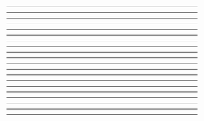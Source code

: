 
<FullScreenVideo name="still-war" />

---

<Layout video="still-war">
  <Container>
    <Appear>
      <div>
        <Translate id="peopleAgainstTools.warIsntOver" />
      </div>
    </Appear>
  </Container>
</Layout>

---

<Layout>
  <TweetEmbed id="1132681934314852352" placeholder={'loading'} />
</Layout>

---

<Layout>
  <TweetEmbed id="1131922715311562753" placeholder={'loading'} />
</Layout>

---

<Layout>
  <TweetEmbed id="1130538969614180356" placeholder={'loading'} />
</Layout>

---

<Layout>
  <TweetEmbed id="1074325386568228869" placeholder={'loading'} />
</Layout>

---

<Layout>
  <TweetEmbed id="1036079684235259904" placeholder={'loading'} />
</Layout>

---

<Layout>
  <TweetEmbed id="1083098136288129024" placeholder={'loading'} />
</Layout>

---

<Layout>
  <TweetEmbed id="1133113533216854016" placeholder={'loading'} />
</Layout>

---

<Layout>
  <TweetEmbed id="854401169980100608" placeholder={'loading'} />
</Layout>

---

<Layout>
  <TweetEmbed id="803863184289439744" placeholder={'loading'} />
</Layout>

---

<Layout>
  <TweetEmbed id="717717543750860802" placeholder={'loading'} />
</Layout>

---

<Layout>
  <TweetEmbed id="717814211485769728" placeholder={'loading'} />
</Layout>

---

<Layout>
  <TweetEmbed id="686651368736698370" placeholder={'loading'} />
</Layout>

---

<Layout>
  <TweetEmbed id="1133520409641439232" placeholder={'loading'} />
</Layout>

---

<Layout>
  <TweetEmbed id="1130575646776803328" placeholder={'loading'} />
</Layout>

---

<Layout>
  <TweetEmbed id="1133638868715167745" placeholder={'loading'} />
</Layout>

---

<Layout>
  <TweetEmbed id="1133512304857944065" placeholder={'loading'} />
</Layout>


---

<Layout>
  <TweetEmbed id="754045216449933312" placeholder={'loading'} />
</Layout>

---

<Layout>
  <TweetEmbed id="1006431406204112896" placeholder={'loading'} />
</Layout>

---

<Layout>
  <TweetEmbed id="820703602096283648" placeholder={'loading'} />
</Layout>
